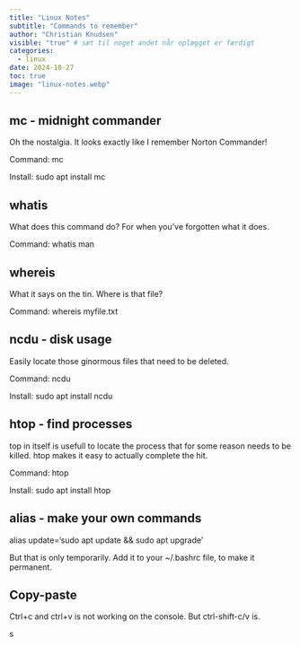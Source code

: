 ```yaml
---
title: "Linux Notes"
subtitle: "Commands to remember"
author: "Christian Knudsen"
visible: "true" # sæt til noget andet når oplægget er færdigt
categories:
  - linux
date: 2024-10-27
toc: true
image: "linux-notes.webp"
---
```


## mc - midnight commander
Oh the nostalgia. It looks exactly like I remember Norton Commander!

Command: mc

Install: sudo apt install mc

## whatis

What does this command do? For when you've forgotten what it does.

Command: whatis man



## whereis

What it says on the tin. Where is that file?

Command: whereis myfile.txt

## ncdu - disk usage

Easily locate those ginormous files that need to be deleted. 

Command: ncdu

Install: sudo apt install ncdu

## htop - find processes

top in itself is usefull to locate the process that for some reason
needs to be killed.
htop makes it easy to actually complete the hit.

Command: htop

Install: sudo apt install htop


## alias - make your own commands

alias update='sudo apt update && sudo apt upgrade'

But that is only temporarily. Add it to your ~/.bashrc file, to make it 
permanent.

## Copy-paste

Ctrl+c and ctrl+v is not working on the console. But ctrl-shift-c/v is.


s
